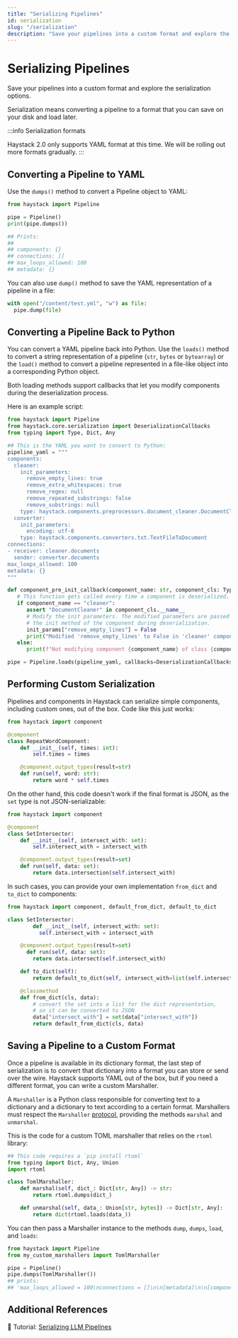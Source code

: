 ```yaml
---
title: "Serializing Pipelines"
id: serialization
slug: "/serialization"
description: "Save your pipelines into a custom format and explore the serialization options."
---
```


# Serializing Pipelines

Save your pipelines into a custom format and explore the serialization options.

Serialization means converting a pipeline to a format that you can save on your disk and load later.

:::info
Serialization formats

Haystack 2.0 only supports YAML format at this time. We will be rolling out more formats gradually.
:::

## Converting a Pipeline to YAML

Use the `dumps()` method to convert a Pipeline object to YAML:

```python
from haystack import Pipeline

pipe = Pipeline()
print(pipe.dumps())

## Prints:
##
## components: {}
## connections: []
## max_loops_allowed: 100
## metadata: {}
```

You can also use `dump()` method to save the YAML representation of a pipeline in a file:

```python
with open("/content/test.yml", "w") as file:
  pipe.dump(file)
```

## Converting a Pipeline Back to Python

You can convert a YAML pipeline back into Python. Use the `loads()` method to convert a string representation of a pipeline (`str`, `bytes` or `bytearray`)  or the `load()` method to convert a pipeline represented in a file-like object into a corresponding Python object.

Both loading methods support callbacks that let you modify components during the deserialization process.

Here is an example script:

```python
from haystack import Pipeline
from haystack.core.serialization import DeserializationCallbacks
from typing import Type, Dict, Any

## This is the YAML you want to convert to Python:
pipeline_yaml = """
components:
  cleaner:
    init_parameters:
      remove_empty_lines: true
      remove_extra_whitespaces: true
      remove_regex: null
      remove_repeated_substrings: false
      remove_substrings: null
    type: haystack.components.preprocessors.document_cleaner.DocumentCleaner
  converter:
    init_parameters:
      encoding: utf-8
    type: haystack.components.converters.txt.TextFileToDocument
connections:
- receiver: cleaner.documents
  sender: converter.documents
max_loops_allowed: 100
metadata: {}
"""

def component_pre_init_callback(component_name: str, component_cls: Type, init_params: Dict[str, Any]):
   # This function gets called every time a component is deserialized.
   if component_name == "cleaner":
      assert "DocumentCleaner" in component_cls.__name__
      # Modify the init parameters. The modified parameters are passed to
      # the init method of the component during deserialization.
      init_params["remove_empty_lines"] = False
      print("Modified 'remove_empty_lines' to False in 'cleaner' component")
   else:
      print(f"Not modifying component {component_name} of class {component_cls}")

pipe = Pipeline.loads(pipeline_yaml, callbacks=DeserializationCallbacks(component_pre_init_callback))
```

## Performing Custom Serialization

Pipelines and components in Haystack can serialize simple components, including custom ones, out of the box. Code like this just works:

```python
from haystack import component

@component
class RepeatWordComponent:
    def __init__(self, times: int):
        self.times = times

    @component.output_types(result=str)
    def run(self, word: str):
        return word * self.times
```

On the other hand, this code doesn't work if the final format is JSON, as the `set` type is not JSON-serializable:

```python
from haystack import component

@component
class SetIntersector:
    def __init__(self, intersect_with: set):
        self.intersect_with = intersect_with

    @component.output_types(result=set)
    def run(self, data: set):
        return data.intersection(self.intersect_with)
```

In such cases, you can provide your own implementation  `from_dict` and `to_dict` to components:

```python
from haystack import component, default_from_dict, default_to_dict

class SetIntersector:
		def __init__(self, intersect_with: set):
	      self.intersect_with = intersect_with

    @component.output_types(result=set)
	  def run(self, data: set):
        return data.intersect(self.intersect_with)

    def to_dict(self):
        return default_to_dict(self, intersect_with=list(self.intersect_with))

    @classmethod
    def from_dict(cls, data):
        # convert the set into a list for the dict representation,
        # so it can be converted to JSON
        data["intersect_with"] = set(data["intersect_with"])
        return default_from_dict(cls, data)
```

## Saving a Pipeline to a Custom Format

Once a pipeline is available in its dictionary format, the last step of serialization is to convert that dictionary into a format you can store or send over the wire. Haystack supports YAML out of the box, but if you need a different format, you can write a custom Marshaller.

A `Marshaller` is a Python class responsible for converting text to a dictionary and a dictionary to text according to a certain format. Marshallers must respect the `Marshaller` [protocol](https://github.com/deepset-ai/haystack/blob/main/haystack/marshal/protocol.py), providing the methods `marshal` and `unmarshal`.

This is the code for a custom TOML marshaller that relies on the `rtoml` library:

```python
## This code requires a `pip install rtoml`
from typing import Dict, Any, Union
import rtoml

class TomlMarshaller:
    def marshal(self, dict_: Dict[str, Any]) -> str:
        return rtoml.dumps(dict_)

    def unmarshal(self, data_: Union[str, bytes]) -> Dict[str, Any]:
        return dict(rtoml.loads(data_))
```

You can then pass a Marshaller instance to the methods `dump`, `dumps`, `load`, and `loads`:

```python
from haystack import Pipeline
from my_custom_marshallers import TomlMarshaller

pipe = Pipeline()
pipe.dumps(TomlMarshaller())
## prints:
## 'max_loops_allowed = 100\nconnections = []\n\n[metadata]\n\n[components]\n'
```

## Additional References

:notebook: Tutorial: [Serializing LLM Pipelines](https://haystack.deepset.ai/tutorials/29_serializing_pipelines)
